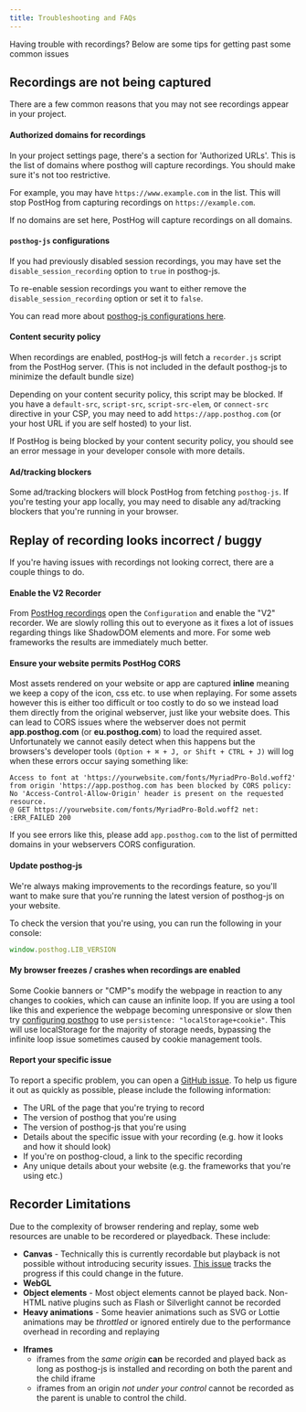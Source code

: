 ```yaml
---
title: Troubleshooting and FAQs
---
```


Having trouble with recordings? Below are some tips for getting past some common issues

## Recordings are not being captured

There are a few common reasons that you may not see recordings appear in your project.

#### Authorized domains for recordings

In your project settings page, there's a section for 'Authorized URLs'. This is the list of domains where posthog will capture recordings. You should make sure it's not too restrictive.

For example, you may have `https://www.example.com` in the list. This will stop PostHog from capturing recordings on `https://example.com`.

If no domains are set here, PostHog will capture recordings on all domains.

#### `posthog-js` configurations

If you had previously disabled session recordings, you may have set the `disable_session_recording` option to `true` in posthog-js.

To re-enable session recordings you want to either remove the `disable_session_recording` option or set it to `false`.

You can read more about [posthog-js configurations here](/docs/integrate/client/js#config).

#### Content security policy

When recordings are enabled, postHog-js will fetch a `recorder.js` script from the PostHog server. (This is not included in the default posthog-js to minimize the default bundle size)

Depending on your content security policy, this script may be blocked. If you have a `default-src`, `script-src`, `script-src-elem`, or `connect-src` directive in your CSP, you may need to add `https://app.posthog.com` (or your host URL if you are self hosted) to your list.

If PostHog is being blocked by your content security policy, you should see an error message in your developer console with more details.

#### Ad/tracking blockers

Some ad/tracking blockers will block PostHog from fetching `posthog-js`. If you're testing your app locally, you may need to disable any ad/tracking blockers that you're running in your browser.

## Replay of recording looks incorrect / buggy

If you're having issues with recordings not looking correct, there are a couple things to do.

#### Enable the V2 Recorder

From [PostHog recordings](https://app.posthog.com/recordings) open the `Configuration` and enable the "V2" recorder. We are slowly rolling this out to everyone as it fixes a lot of issues regarding things like ShadowDOM elements and more. For some web frameworks the results are immediately much better.

#### Ensure your website permits PostHog CORS

Most assets rendered on your website or app are captured **inline** meaning we keep a copy of the icon, css etc. to use when replaying. For some assets however this is either too difficult or too costly to do so we instead load them directly from the original webserver, just like your website does. This can lead to CORS issues where the webserver does not permit **app.posthog.com** (or **eu.posthog.com**) to load the required asset. Unfortunately we cannot easily detect when this happens but the browsers's developer tools `(Option + ⌘ + J, or Shift + CTRL + J)` will log when these errors occur saying something like:

```
Access to font at 'https://yourwebsite.com/fonts/MyriadPro-Bold.woff2' from origin 'https://app.posthog.com has been blocked by CORS policy: No 'Access-Control-Allow-Origin' header is present on the requested resource.
@ GET https://yourwebsite.com/fonts/MyriadPro-Bold.woff2 net: :ERR_FAILED 200
```

If you see errors like this, please add `app.posthog.com` to the list of permitted domains in your webservers CORS configuration.

#### Update posthog-js

We're always making improvements to the recordings feature, so you'll want to make sure that you're running the latest version of posthog-js on your website.

To check the version that you're using, you can run the following in your console:

```js
window.posthog.LIB_VERSION
```

#### My browser freezes / crashes when recordings are enabled

Some Cookie banners or "CMP"s modify the webpage in reaction to any changes to cookies, which can cause an infinite loop. If you are using a tool like this and experience the webpage becoming unresponsive or slow then try [configuring posthog](/docs/integrate/client/js#persistence) to use `persistence: "localStorage+cookie"`. This will use localStorage for the majority of storage needs, bypassing the infinite loop issue sometimes caused by cookie management tools.

#### Report your specific issue

To report a specific problem, you can open a [GitHub issue](https://github.com/PostHog/posthog/issues/new/choose). To help us figure it out as quickly as possible, please include the following information:

-   The URL of the page that you're trying to record
-   The version of posthog that you're using
-   The version of posthog-js that you're using
-   Details about the specific issue with your recording (e.g. how it looks and how it should look)
-   If you're on posthog-cloud, a link to the specific recording
-   Any unique details about your website (e.g. the frameworks that you're using etc.)

## Recorder Limitations

Due to the complexity of browser rendering and replay, some web resources are unable to be recordered or playedback. These include:

- **Canvas** - Technically this is currently recordable but playback is not possible without introducing security issues. [This issue](https://github.com/PostHog/posthog/issues/14555) tracks the progress if this could change in the future.
- **WebGL**
- **Object elements** - Most object elements cannot be played back. Non-HTML native plugins such as Flash or Silverlight cannot be recorded
- **Heavy animations** - Some heavier animations such as SVG or Lottie animations may be _throttled_ or ignored entirely due to the performance overhead in recording and replaying
* **Iframes** 
  - iframes from the _same origin_ **can** be recorded and played back as long as posthog-js is installed and recording on both the parent and the child iframe
  - iframes from an origin _not under your control_ cannot be recorded as the parent is unable to control the child.
